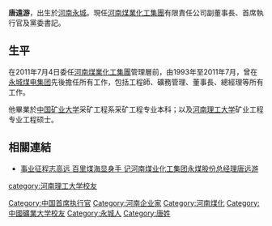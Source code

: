 '''唐遠游'''{{BD|1969年}}，出生於[[河南|河南]][[永城|永城]]。現任[[河南煤業化工集團|河南煤業化工集團]]有限責任公司副董事長、首席執行官及黨委書記。

==生平==
在2011年7月4日委任[[河南煤業化工集團|河南煤業化工集團]]管理層前，由1993年至2011年7月，曾在[[永城煤电集团|永城煤电集团]]先後擔任所有工作，包括工程師、礦務管理、董事長、總經理等所有工作。

他畢業於[[中国矿业大学|中国矿业大学]]采矿工程系采矿工程专业本科；以及[[河南理工大学|河南理工大学]]矿业工程专业工程硕士。

== 相關連結 ==
* [https://web.archive.org/web/20100125030434/http://figures.jjsdb.com/post/32.html 事业征程志高远  百里煤海显身手 记河南煤业化工集团永煤股份总经理唐远游]

{{Authority control}}
{{DEFAULTSORT:T}}
[[Category:中国首席执行官|Category:中国首席执行官]]
[[Category:河南企业家|Category:河南企业家]]
[[Category:河南煤化|Category:河南煤化]]
[[category:河南理工大学校友|category:河南理工大学校友]]
[[Category:中國礦業大学校友|Category:中國礦業大学校友]]
[[Category:永城人|Category:永城人]]
[[Category:唐姓|Category:唐姓]]